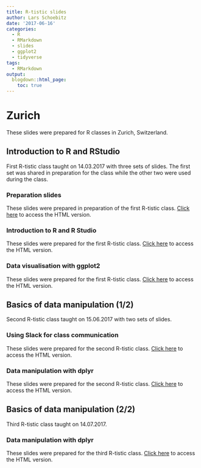 ```yaml
---
title: R-tistic slides
author: Lars Schoebitz
date: '2017-06-16'
categories:
  - R
  - RMarkdown
  - slides
  - ggplot2
  - tidyverse
tags:
  - RMarkdown
output:
  blogdown::html_page:
    toc: true
---
```


# Zurich

These slides were prepared for R classes in Zurich, Switzerland. 

## Introduction to R and RStudio

First R-tistic class taught on 14.03.2017 with three sets of slides. The first set was shared in preparation for the class while the other two were used during the class. 

### Preparation slides

These slides were prepared in preparation of the first R-tistic class. [Click here](http://bit.ly/2nnt9cw) to access the HTML version.

### Introduction to R and R Studio

These slides were prepared for the first R-tistic class. [Click here](http://bit.ly/2ndyFhv) to access the HTML version.


### Data visualisation with ggplot2

These slides were prepared for the first R-tistic class. [Click here](http://bit.ly/rtisticdatavis) to access the HTML version.

## Basics of data manipulation (1/2)

Second R-tistic class taught on 15.06.2017 with two sets of slides.

### Using Slack for class communication

These slides were prepared for the second R-tistic class. [Click here](http://bit.ly/2tu9eI8) to access the HTML version.

### Data manipulation with dplyr

These slides were prepared for the second R-tistic class. [Click here](http://bit.ly/2swxJqA) to access the HTML version.

## Basics of data manipulation (2/2)

Third R-tistic class taught on 14.07.2017.

### Data manipulation with dplyr

These slides were prepared for the third R-tistic class. [Click here](http://bit.ly/2uZ3Kq7) to access the HTML version.